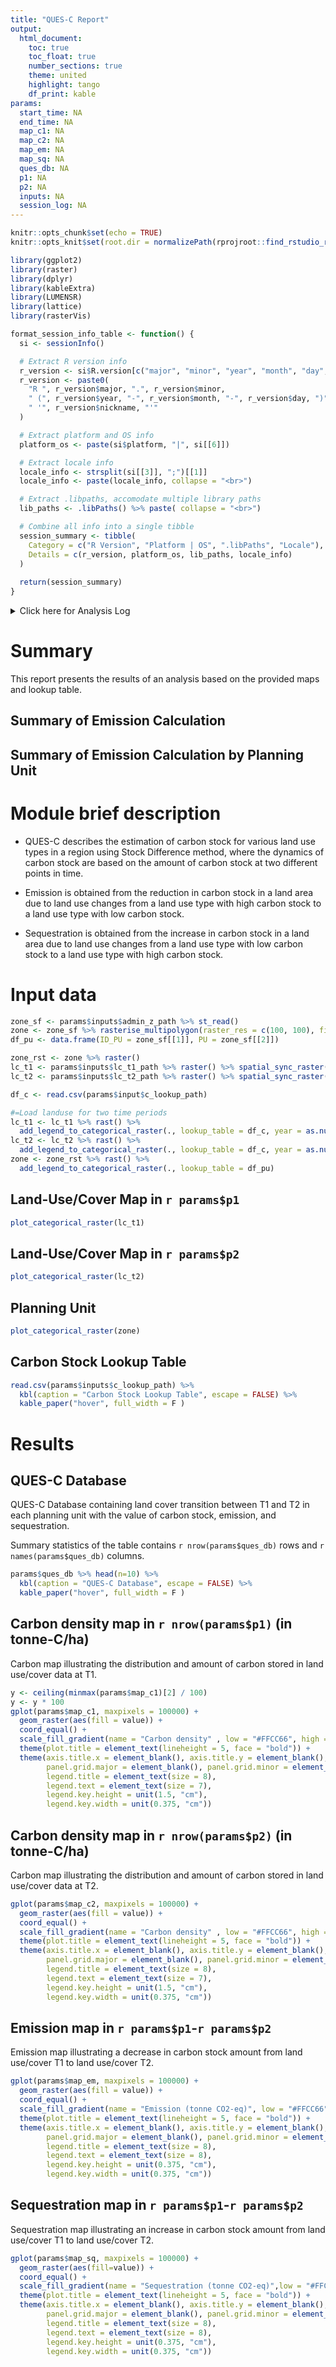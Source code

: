 ```yaml
---
title: "QUES-C Report"
output: 
  html_document:
    toc: true
    toc_float: true
    number_sections: true
    theme: united
    highlight: tango
    df_print: kable
params:
  start_time: NA
  end_time: NA
  map_c1: NA
  map_c2: NA
  map_em: NA
  map_sq: NA
  ques_db: NA
  p1: NA
  p2: NA
  inputs: NA
  session_log: NA  
---
```


```r
knitr::opts_chunk$set(echo = TRUE)
knitr::opts_knit$set(root.dir = normalizePath(rprojroot::find_rstudio_root_file()))
```

```r
library(ggplot2)
library(raster)
library(dplyr)
library(kableExtra)
library(LUMENSR)
library(lattice)
library(rasterVis)

format_session_info_table <- function() {
  si <- sessionInfo()

  # Extract R version info
  r_version <- si$R.version[c("major", "minor", "year", "month", "day", "nickname")]
  r_version <- paste0(
    "R ", r_version$major, ".", r_version$minor,
    " (", r_version$year, "-", r_version$month, "-", r_version$day, ")",
    " '", r_version$nickname, "'"
  )

  # Extract platform and OS info
  platform_os <- paste(si$platform, "|", si[[6]])

  # Extract locale info
  locale_info <- strsplit(si[[3]], ";")[[1]]
  locale_info <- paste(locale_info, collapse = "<br>")

  # Extract .libpaths, accomodate multiple library paths
  lib_paths <- .libPaths() %>% paste( collapse = "<br>")

  # Combine all info into a single tibble
  session_summary <- tibble(
    Category = c("R Version", "Platform | OS", ".libPaths", "Locale"),
    Details = c(r_version, platform_os, lib_paths, locale_info)
  )
  
  return(session_summary)
}
```

<details><summary>Click here for Analysis Log</summary>

```r

analysis_log <- tribble(
  ~Category,                      ~Details,
  "Analysis Start",               params$start_time,
  "Analysis End",                 params$end_time,
  "Input Data and Parameters",    "",
  "1. Landcover map at T1",       params$inputs$lc_t1_path,
  "2. Landcover map at T2",       params$inputs$lc_t2_path,
  "3. Planning unit",             params$inputs$admin_z_path,
  "4. Year of T1",                params$p1,
  "5. Year of T2",                params$p2,
  "6. Carbon stock lookup table", params$input$c_lookup_path,
  "Output Workspace",             params$input$output_dir,
  "1. Carbon Map at T1",          paste0(params$input$output_dir, "/carbon_map_t1.tif"),
  "2. Carbon Map at T2",          paste0(params$input$output_dir, "/carbon_map_t2.tif"),
  "3. Emission Map",              paste0(params$input$output_dir, "/emission_map.tif"),
  "4. Sequestration Map",         paste0(params$input$output_dir, "/sequestration_map.tif"),
  "5. QUES-C Database",           paste0(params$input$output_dir, "/quesc_database.csv"),
  "Session Summary",              "",
) %>% rbind(params$session_log)

analysis_log %>% kbl(caption = "Analysis Log", escape = FALSE) %>%
  kable_paper("hover", full_width = F )
```

</details>

# Summary

This report presents the results of an analysis based on the provided maps and lookup table.

## Summary of Emission Calculation



## Summary of Emission Calculation by Planning Unit



# Module brief description

- QUES-C describes the estimation of carbon stock for various land use types in a region using Stock Difference method, where the dynamics of carbon stock are based on the amount of carbon stock at two different points in time.

- Emission is obtained from the reduction in carbon stock in a land area due to land use changes from a land use type with high carbon stock to a land use type with low carbon stock.

- Sequestration is obtained from the increase in carbon stock in a land area due to land use changes from a land use type with low carbon stock to a land use type with high carbon stock.

# Input data {.tabset}

```r
zone_sf <- params$inputs$admin_z_path %>% st_read()
zone <- zone_sf %>% rasterise_multipolygon(raster_res = c(100, 100), field = "IDS")
df_pu <- data.frame(ID_PU = zone_sf[[1]], PU = zone_sf[[2]])

zone_rst <- zone %>% raster()
lc_t1 <- params$inputs$lc_t1_path %>% raster() %>% spatial_sync_raster(zone_rst)
lc_t2 <- params$inputs$lc_t2_path %>% raster() %>% spatial_sync_raster(zone_rst)

df_c <- read.csv(params$input$c_lookup_path)

#=Load landuse for two time periods
lc_t1 <- lc_t1 %>% rast() %>%
  add_legend_to_categorical_raster(., lookup_table = df_c, year = as.numeric(params$p1))
lc_t2 <- lc_t2 %>% rast() %>%
  add_legend_to_categorical_raster(., lookup_table = df_c, year = as.numeric(params$p2))
zone <- zone_rst %>% rast() %>%
  add_legend_to_categorical_raster(., lookup_table = df_pu)
```

## Land-Use/Cover Map in `r params$p1`

```r
plot_categorical_raster(lc_t1)
```

## Land-Use/Cover Map in `r params$p2`

```r
plot_categorical_raster(lc_t2)
```

## Planning Unit

```r
plot_categorical_raster(zone)
```

## Carbon Stock Lookup Table

```r
read.csv(params$inputs$c_lookup_path) %>% 
  kbl(caption = "Carbon Stock Lookup Table", escape = FALSE) %>%
  kable_paper("hover", full_width = F )
```

# Results

## QUES-C Database

QUES-C Database containing land cover transition between T1 and T2 in each planning unit with the value of carbon stock, emission, and sequestration.

Summary statistics of the table contains `r nrow(params$ques_db)` rows and `r names(params$ques_db)` columns.

```r
params$ques_db %>% head(n=10) %>%
  kbl(caption = "QUES-C Database", escape = FALSE) %>%
  kable_paper("hover", full_width = F )
```

## Carbon density map in `r nrow(params$p1)` (in tonne-C/ha)

Carbon map illustrating the distribution and amount of carbon stored in land use/cover data at T1.

```r
y <- ceiling(minmax(params$map_c1)[2] / 100)
y <- y * 100
gplot(params$map_c1, maxpixels = 100000) + 
  geom_raster(aes(fill = value)) + 
  coord_equal() +
  scale_fill_gradient(name = "Carbon density" , low = "#FFCC66", high = "#003300", limits = c(0, y), breaks = c(0, 10, 20, 50, 100, 200, 300), guide = "colourbar") +
  theme(plot.title = element_text(lineheight = 5, face = "bold")) +
  theme(axis.title.x = element_blank(), axis.title.y = element_blank(),
        panel.grid.major = element_blank(), panel.grid.minor = element_blank(),
        legend.title = element_text(size = 8),
        legend.text = element_text(size = 7),
        legend.key.height = unit(1.5, "cm"),
        legend.key.width = unit(0.375, "cm"))
```

## Carbon density map in `r nrow(params$p2)` (in tonne-C/ha)

Carbon map illustrating the distribution and amount of carbon stored in land use/cover data at T2.

```r
gplot(params$map_c2, maxpixels = 100000) + 
  geom_raster(aes(fill = value)) + 
  coord_equal() +
  scale_fill_gradient(name = "Carbon density" , low = "#FFCC66", high = "#003300", limits = c(0, y), breaks = c(0, 10, 20, 50, 100, 200, 300), guide = "colourbar") +
  theme(plot.title = element_text(lineheight = 5, face = "bold")) +
  theme(axis.title.x = element_blank(), axis.title.y = element_blank(),
        panel.grid.major = element_blank(), panel.grid.minor = element_blank(),
        legend.title = element_text(size = 8),
        legend.text = element_text(size = 7),
        legend.key.height = unit(1.5, "cm"),
        legend.key.width = unit(0.375, "cm"))
```

## Emission map in `r params$p1`-`r params$p2`

Emission map illustrating a decrease in carbon stock amount from land use/cover T1 to land use/cover T2.

```r
gplot(params$map_em, maxpixels = 100000) + 
  geom_raster(aes(fill = value)) + 
  coord_equal() +
  scale_fill_gradient(name = "Emission (tonne CO2-eq)", low = "#FFCC66", high = "#FF0000", guide = "colourbar") +
  theme(plot.title = element_text(lineheight = 5, face = "bold")) +
  theme(axis.title.x = element_blank(), axis.title.y = element_blank(),
        panel.grid.major = element_blank(), panel.grid.minor = element_blank(),
        legend.title = element_text(size = 8),
        legend.text = element_text(size = 8),
        legend.key.height = unit(0.375, "cm"),
        legend.key.width = unit(0.375, "cm"))
```

## Sequestration map in `r params$p1`-`r params$p2`

Sequestration map illustrating an increase in carbon stock amount from land use/cover T1 to land use/cover T2.

```r
gplot(params$map_sq, maxpixels = 100000) + 
  geom_raster(aes(fill=value)) + 
  coord_equal() +
  scale_fill_gradient(name = "Sequestration (tonne CO2-eq)",low = "#FFCC66", high = "#000033", guide = "colourbar") +
  theme(plot.title = element_text(lineheight = 5, face = "bold")) +
  theme(axis.title.x = element_blank(), axis.title.y = element_blank(),
        panel.grid.major = element_blank(), panel.grid.minor = element_blank(),
        legend.title = element_text(size = 8),
        legend.text = element_text(size = 8),
        legend.key.height = unit(0.375, "cm"),
        legend.key.width = unit(0.375, "cm"))
```

